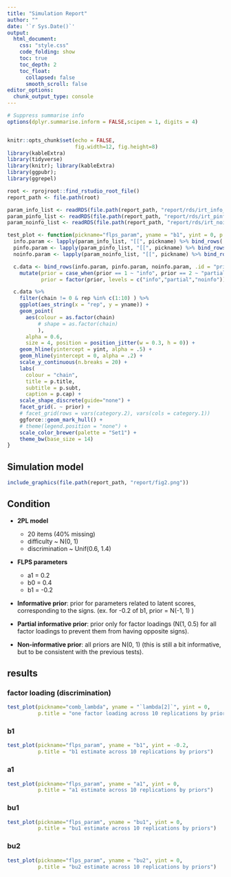 ```yaml
---
title: "Simulation Report"
author: ""
date: '`r Sys.Date()`'
output:
  html_document:
    css: "style.css"
    code_folding: show
    toc: true
    toc_depth: 2
    toc_float:
      collapsed: false
      smooth_scroll: false
editor_options:
  chunk_output_type: console
---
```


```r
# Suppress summarise info
options(dplyr.summarise.inform = FALSE,scipen = 1, digits = 4)


knitr::opts_chunk$set(echo = FALSE,
                      fig.width=12, fig.height=8)
library(kableExtra)
library(tidyverse)
library(knitr); library(kableExtra)
library(ggpubr); 
library(ggrepel)

root <- rprojroot::find_rstudio_root_file()
report_path <- file.path(root)

param_info_list <- readRDS(file.path(report_path, "report/rds/irt_info_1214.rds"))
param_pinfo_list <- readRDS(file.path(report_path, "report/rds/irt_pinfo_1214.rds"))
param_noinfo_list <- readRDS(file.path(report_path, "report/rds/irt_noinfo_1214.rds"))

test_plot <- function(pickname="flps_param", yname = "b1", yint = 0, p.title = "", p.subt = "", p.cap = "info: informative prior for all parameters; partial: informative prior for factor loading; noinfo: noninformative prior") {
  info.param <- lapply(param_info_list, "[[", pickname) %>% bind_rows(.id = "rep")
  pinfo.param <- lapply(param_pinfo_list, "[[", pickname) %>% bind_rows(.id = "rep")
  noinfo.param <- lapply(param_noinfo_list, "[[", pickname) %>% bind_rows(.id = "rep")

  c.data <- bind_rows(info.param, pinfo.param, noinfo.param, .id = "prior") %>%
    mutate(prior = case_when(prior == 1 ~ "info", prior == 2 ~ "partial", prior == 3 ~ "noinfo"),
           prior = factor(prior, levels = c("info","partial","noinfo")))

  c.data %>%
    filter(chain != 0 & rep %in% c(1:10) ) %>%
    ggplot(aes_string(x = "rep", y = yname)) +
    geom_point(
      aes(colour = as.factor(chain)
          # shape = as.factor(chain)
          ),
      alpha = 0.6,
      size = 4, position = position_jitter(w = 0.3, h = 0)) +
    geom_hline(yintercept = yint, alpha = .5) +
    geom_hline(yintercept = 0, alpha = .2) +
    scale_y_continuous(n.breaks = 20) +
    labs(
      colour = "chain",
      title = p.title,
      subtitle = p.subt,
      caption = p.cap) +
    scale_shape_discrete(guide="none") +
    facet_grid(. ~ prior) +
    # facet_grid(rows = vars(category.2), vars(cols = category.1))
    ggforce::geom_mark_hull() +
    # theme(legend.position = "none") +
    scale_color_brewer(palette = "Set1") +
    theme_bw(base_size = 14)
}


```

<div class = "row">
<div class = "col-md-6">

## Simulation model

```r
include_graphics(file.path(report_path, "report/fig2.png"))
```
</div>

<div class = "col-md-6">

## Condition

- **2PL model**
  - 20 items (40% missing)
  - difficulty ~ N(0, 1)
  - discrimination ~ Unif(0.6, 1.4)
 
- **FLPS parameters**
  - a1 =  0.2
  - b0 =  0.4
  - b1 = -0.2 
 
- **Informative prior**: prior for parameters related to latent scores, corresponding to the signs. (ex. for -0.2 of b1,  prior = N(-1, 1) )

- **Partial informative prior**: prior only for factor loadings (N(1, 0.5) for all factor loadings to prevent them from having opposite signs).

- **Non-informative prior**: all priors are N(0, 1) (this is still a bit informative, but to be consistent with the previous tests).
</div>
</div>

## results

### factor loading (discrimination)

```r
test_plot(pickname="comb_lambda", yname = "`lambda[2]`", yint = 0,
          p.title = "one factor loading across 10 replications by priors")
```

### b1

```r
test_plot(pickname="flps_param", yname = "b1", yint = -0.2,
          p.title = "b1 estimate across 10 replications by priors")
```

### a1

```r
test_plot(pickname="flps_param", yname = "a1", yint = 0,
          p.title = "a1 estimate across 10 replications by priors")
```

### bu1

```r
test_plot(pickname="flps_param", yname = "bu1", yint = 0,
          p.title = "bu1 estimate across 10 replications by priors")
```

### bu2

```r
test_plot(pickname="flps_param", yname = "bu2", yint = 0,
          p.title = "bu2 estimate across 10 replications by priors")
```

